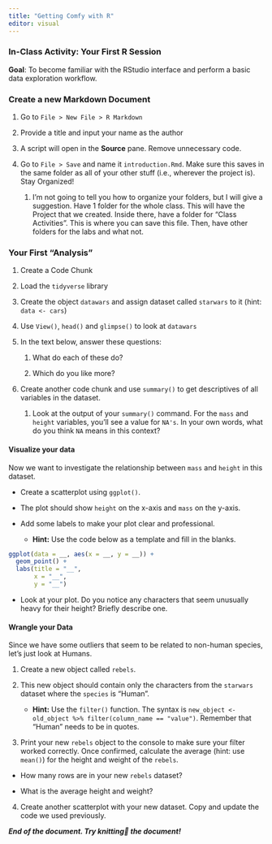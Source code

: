```yaml
---
title: "Getting Comfy with R"
editor: visual
---
```


### **In-Class Activity: Your First R Session**

**Goal**: To become familiar with the RStudio interface and perform a basic data exploration workflow.

### Create a new Markdown Document

1.  Go to `File > New File > R Markdown`

2.  Provide a title and input your name as the author

3.  A script will open in the **Source** pane. Remove unnecessary code.

4.  Go to `File > Save` and name it `introduction.Rmd`. Make sure this saves in the same folder as all of your other stuff (i.e., wherever the project is). Stay Organized!

    1.  I'm not going to tell you how to organize your folders, but I will give a suggestion. Have 1 folder for the whole class. This will have the Project that we created. Inside there, have a folder for "Class Activities". This is where you can save this file. Then, have other folders for the labs and what not.

### **Your First "Analysis"**

1.  Create a Code Chunk

2.  Load the `tidyverse` library

3.  Create the object `datawars` and assign dataset called `starwars` to it (hint: `data <- cars`)

4.  Use `View()`, `head()` and `glimpse()` to look at `datawars`

5.  In the text below, answer these questions:

    1.  What do each of these do?

    2.  Which do you like more?

6.  Create another code chunk and use `summary()` to get descriptives of all variables in the dataset.

    1.  Look at the output of your `summary()` command. For the `mass` and `height` variables, you'll see a value for `NA's`. In your own words, what do you think `NA` means in this context?

#### Visualize your data

Now we want to investigate the relationship between `mass` and `height` in this dataset.

-   Create a scatterplot using `ggplot()`.

-   The plot should show `height` on the x-axis and `mass` on the y-axis.

-   Add some labels to make your plot clear and professional.

    -   **Hint:** Use the code below as a template and fill in the blanks.

``` r
ggplot(data = __, aes(x = __, y = __)) +
  geom_point() +
  labs(title = "__",
       x = "__",
       y = "__")
```

-   Look at your plot. Do you notice any characters that seem unusually heavy for their height? Briefly describe one.

#### Wrangle your Data

Since we have some outliers that seem to be related to non-human species, let's just look at Humans.

1.  Create a new object called `rebels`.

2.  This new object should contain only the characters from the `starwars` dataset where the `species` is "Human".

    -   **Hint:** Use the `filter()` function. The syntax is `new_object <- old_object %>% filter(column_name == "value")`. Remember that "Human" needs to be in quotes.

3.  Print your new `rebels` object to the console to make sure your filter worked correctly. Once confirmed, calculate the average (hint: use `mean()`) for the height and weight of the `rebels`.

-   How many rows are in your new `rebels` dataset?

-   What is the average height and weight?

4.  Create another scatterplot with your new dataset. Copy and update the code we used previously.

***End of the document. Try knitting🧶 the document!***
